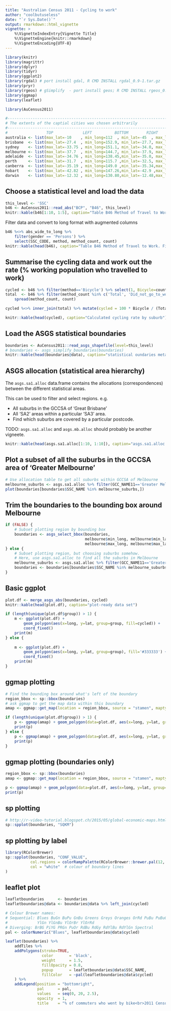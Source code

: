 ```yaml
---
title: "Australian Census 2011 - Cycling to work"
author: "coolbutuseless"
date: "`r Sys.Date()`"
output: rmarkdown::html_vignette
vignette: >
    %\VignetteIndexEntry{Vignette Title}
    %\VignetteEngine{knitr::rmarkdown}
    %\VignetteEncoding{UTF-8}
---
```


```r
library(knitr)
library(magrittr)
library(dplyr)
library(tidyr)
library(ggplot2)
library(rgdal) # port install gdal, R CMD INSTALL rgdal_0.9-1.tar.gz
library(pryr)
library(rgeos) # gSimplify  - port install geos; R CMD INSTALL rgeos_0.3-8.tar.gz
library(ggmap)
library(leaflet)

library(AuCensus2011)
```


```r
#-----------------------------------------------------------------------------
# The extents of the captial cities was chosen arbitrarily
#-----------------------------------------------------------------------------
#                 TOP             LEFT          BOTTOM        RIGHT
australia <- list(max_lat=-10    , min_long=112  , min_lat=-45  , max_long=155)
brisbane  <- list(max_lat=-27.4  , min_long=152.9, min_lat=-27.7, max_long=153.2)
sydney    <- list(max_lat=-33.75 , min_long=151.1, min_lat=-34.0, max_long=151.3)
melbourne <- list(max_lat=-37.7  , min_long=144.7, min_lat=-37.9, max_long=145.1)
adelaide  <- list(max_lat=-34.76 , min_long=138.45,min_lat=-35.0, max_long=138.75)
perth     <- list(max_lat=-31.7  , min_long=115.7 ,min_lat=-32.5, max_long=116.13)
canberra  <- list(max_lat=-35.19 , min_long=149.0 ,min_lat=-35.34,max_long=149.2)
hobart    <- list(max_lat=-42.82 , min_long=147.26,min_lat=-42.9 ,max_long=147.38)
darwin    <- list(max_lat=-12.32 , min_long=130.80,min_lat=-12.48,max_long=130.91)
```


Choose a statistical level and load the data
------------------------------------------------------------------------------

```r
this_level <- 'SSC'
b46 <- AuCensus2011::read_abs("BCP", "B46", this_level)
knitr::kable(b46[1:10, 1:5], caption="Table B46 Method of Travel to Work (raw census data)")
```

Filter data and convert to long format with augmented columns
```r
b46 %<>% abs_wide_to_long %>%
    filter(gender == 'Persons') %>%
    select(SSC_CODE, method, method_count, count)
knitr::kable(head(b46), caption="Table B46 Method of Travel to Work. Filtered, long data with augmented columns")
```


Summarise the cycling data and work out the rate (% working population who travelled to work)
------------------------------------------------------------------------------
```r
cycled <- b46 %>% filter(method=='Bicycle') %>% select(1, Bicycle=count)
total  <- b46 %>% filter(method_count %in% c('Total', 'Did_not_go_to_work', 'Worked_at_home')) %>%
    spread(method_count, count)

cycled %<>% inner_join(total) %>% mutate(cycled = 100 * Bicycle / (Total - Did_not_go_to_work - Worked_at_home))

knitr::kable(head(cycled), caption="Calculated cycling rate by suburb")
```


Load the ASGS statistical boundaries
------------------------------------------------------------------------------
```r
boundaries <- AuCensus2011::read_asgs_shapefile(level=this_level)
# boundaries <- asgs_simplify_boundaries(boundaries)
knitr::kable(head(boundaries@data), caption="statistical oundaries metadata")
```


ASGS allocation (statistical area hierarchy)
------------------------------------------------------------------------------
The `asgs.sa1.alloc` data.frame contains the allocations (correspondences) between the different statistical areas.

This can be used to filter and select regions. e.g.

* All suburbs in the GCCSA of 'Great Brisbane'
* All 'SA2' areas within a particular 'SA3' area.
* Find which suburbs are covered by a particular postcode.

TODO: `asgs.sa1.alloc` and `asgs.mb.alloc` should probably be another vigneete.

```r
knitr::kable(head(asgs.sa1.alloc[1:10, 1:10]), caption="asgs.sa1.alloc allocation (correspondence) table")
```


Plot a subset of all the suburbs in the GCCSA area of 'Greater Melbourne'
------------------------------------------------------------------------------
```r
# Use allocation table to get all suburbs within GCCSA of Melbourne
melbourne_suburbs <- asgs.sa1.alloc %>% filter(GCC_NAME11=='Greater Melbourne') %$% SSC_NAME %>% unique %>% sort
plot(boundaries[boundaries$SSC_NAME %in% melbourne_suburbs,])
```


Trim the boundaries to the bounding box around Melbourne
------------------------------------------------------------------------------
```r

if (FALSE) {
    # Subset plotting region by bounding box
    boundaries <- asgs_select_bbox(boundaries, 
                                   melbourne$min_long, melbourne$min_lat,
                                   melbourne$max_long, melbourne$max_lat)
} else {
    # Subset plotting region, but choosing suburbs somehow.
    # Here, use asgs.sa1.alloc to find all the suburbs in Melbourne
    melbourne_suburbs <- asgs.sa1.alloc %>% filter(GCC_NAME11=='Greater Melbourne') %$% SSC_NAME %>% unique %>% sort
    boundaries <- boundaries[boundaries$SSC_NAME %in% melbourne_suburbs,]
}

```


Basic ggplot
------------------------------------------------------------------------------
```r
plot.df <- merge_asgs_abs(boundaries, cycled)
knitr::kable(head(plot.df), caption="plot-ready data set")

if (length(unique(plot.df$group)) > 1) {
    m <- ggplot(plot.df) +
        geom_polygon(aes(x=long, y=lat, group=group, fill=cycled)) +
        coord_fixed()
    print(m)
} else {
    
    m <- ggplot(plot.df) +
        geom_polygon(aes(x=long, y=lat, group=group), fill='#333333') +
        coord_fixed()
    print(m)
}
```

ggmap plotting
------------------------------------------------------------------------------
```r
# Find the bounding box around what's left of the boundary
region_bbox <- sp::bbox(boundaries)
# ask ggmap to get the map data within this boundary
amap <- ggmap::get_map(location = region_bbox, source = "stamen", maptype = "toner", crop = T)

if (length(unique(plot.df$group)) > 1) {
    p <- ggmap(amap) + geom_polygon(data=plot.df, aes(x=long, y=lat, group=group,  fill=cycled  ), alpha=0.9) + coord_fixed()
    print(p)
} else {
    p <- ggmap(amap) + geom_polygon(data=plot.df, aes(x=long, y=lat, group=group), fill='#333333', alpha=0.9) + coord_fixed()
    print(p)
}

```


ggmap plotting (boundaries only)
------------------------------------------------------------------------------
```r
region_bbox <- sp::bbox(boundaries)
amap <- ggmap::get_map(location = region_bbox, source = "stamen", maptype = "toner", crop = T)

p <- ggmap(amap) + geom_polygon(data=plot.df, aes(x=long, y=lat, group=group), colour='red', fill=NA) + coord_fixed()
print(p)
```


sp plotting
------------------------------------------------------------------------------
```r
# http://r-video-tutorial.blogspot.ch/2015/05/global-economic-maps.html
sp::spplot(boundaries, "SQKM")
```

sp plotting by label
------------------------------------------------------------------------------
```r
library(RColorBrewer)
sp::spplot(boundaries, "CONF_VALUE",
           col.regions = colorRampPalette(RColorBrewer::brewer.pal(12, "Set3"))(8),
           col = "white"  # colour of boundary lines
)
```

leaflet plot
------------------------------------------------------------------------------

```r
leafletboundaries      <- boundaries
leafletboundaries@data <- boundaries@data %>% left_join(cycled)

# Colour Brewer names:
# Sequential: Blues BuGn BuPu GnBu Greens Greys Oranges OrRd PuBu PuBuGn PuRd Purples RdPu Reds
#             YlGn YlGnBu YlOrBr YlOrRd
# Diverging: BrBG PiYG PRGn PuOr RdBu RdGy RdYlBu RdYlGn Spectral
pal <- colorNumeric("Blues", leafletboundaries@data$cycled)

leaflet(boundaries) %>% 
    addTiles %>% 
    addPolygons(stroke=TRUE,
                color       = 'black',
                weight      = 1.5,
                fillOpacity = 0.8,
                popup       = leafletboundaries@data$SSC_NAME,
                fillColor   = ~pal(leafletboundaries@data$cycled)
    ) %>%
    addLegend(position = "bottomright",
              pal      = pal,
              values   = seq(0, 20, 2.5),
              opacity  = 1,
              title    = "% of commuters who went by bike<br>2011 Census. ABS data")

```


